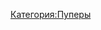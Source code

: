 {{Инфобокс для пуперов
|title2=PitaAmanita
|другие_ники=
|image3=[[Файл:PitaAmanita.jpg|thumb|220px]]
|caption3=
|сферы_творчества=RYTP
|год_начала=2012
|image4=
|caption4=
|имя_фамилия=
|дата_рождения=
|место_проживания=
|ссылки=
*[https://www.youtube.com/user/PitaAmanita YouTube]
}}
[[Категория:Пуперы]]